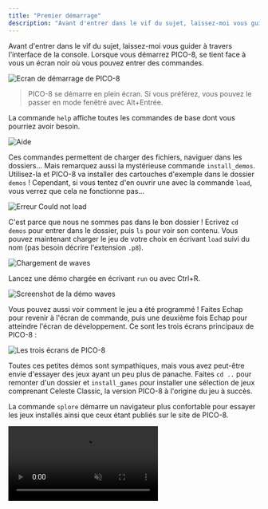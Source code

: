 ```yaml
---
title: "Premier démarrage"
description: "Avant d'entrer dans le vif du sujet, laissez-moi vous guider à travers l'interface de la console. Lorsque vous démarrez PICO-8, se tient face à vous un écran noir où vous pouvez entrer des commandes."
---
```


Avant d'entrer dans le vif du sujet, laissez-moi vous guider à travers l'interface de la console. Lorsque vous démarrez PICO-8, se tient face à vous un écran noir où vous pouvez entrer des commandes.

<Image
  src="startup.png"
  alt="Ecran de démarrage de PICO-8"
  classes="pixelated"
/>

> PICO-8 se démarre en plein écran. Si vous préférez, vous pouvez le passer en mode fenêtré avec Alt+Entrée.

La commande `help` affiche toutes les commandes de base dont vous pourriez avoir besoin.

<Image
  src="help.png"
  alt="Aide"
  classes="pixelated"
/>

Ces commandes permettent de charger des fichiers, naviguer dans les dossiers... Mais remarquez aussi la mystérieuse commande `install_demos`. Utilisez-la et PICO-8 va installer des cartouches d'exemple dans le dossier `demos` ! Cependant, si vous tentez d'en ouvrir une avec la commande `load`, vous verrez que cela ne fonctionne pas...

<Image
  src="could-not-load.png"
  alt="Erreur Could not load"
  classes="pixelated"
/>

C'est parce que nous ne sommes pas dans le bon dossier ! Ecrivez `cd demos` pour entrer dans le dossier, puis `ls` pour voir son contenu. Vous pouvez maintenant charger le jeu de votre choix en écrivant `load` suivi du nom (pas besoin décrire l'extension `.p8`).

<Image
  src="load-waves.png"
  alt="Chargement de waves"
  classes="pixelated"
/>

Lancez une démo chargée en écrivant `run` ou avec Ctrl+R.

<Image
  src="waves.png"
  alt="Screenshot de la démo waves"
  caption='"La démo "Waves"'
  classes="pixelated"
/>

Vous pouvez aussi voir comment le jeu a été programmé ! Faites Echap pour revenir à l'écran de commande, puis une deuxième fois Echap pour atteindre l'écran de développement. Ce sont les trois écrans principaux de PICO-8 :

<Image
  src="screens.png"
  alt="Les trois écrans de PICO-8"
/>

Toutes ces petites démos sont sympathiques, mais vous avez peut-être envie d'essayer des jeux ayant un peu plus de panache. Faites `cd ..` pour remonter d'un dossier et `install_games` pour installer une sélection de jeux comprenant Celeste Classic, la version PICO-8 à l'origine du jeu à succès.

La commande `splore` démarre un navigateur plus confortable pour essayer les jeux installés ainsi que ceux étant publiés sur le site de PICO-8.

<Video src="splore-demos.mp4" autoplay muted loop controls />

Cerise sur le gâteau : en appuyant sur Echap pendant un jeu, vous pouvez examiner comment ont été faits le code, les graphismes et la musique.

Je vous conseille également de chercher votre bonheur dans les supers jeux PICO-8 jouables dans le navigateur [sur itch.io](https://itch.io/games/tag-pico-8) !
